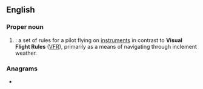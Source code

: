==English==

===Proper noun===
{{en-proper noun}}

# {{lb|en|aviation|pilot training}} {{initialism of|'''Instrument Flight Rules'''}}: a set of rules for a pilot flying on [[instrument]]s in contrast to '''Visual Flight Rules''' ([[VFR]]), primarily as a means of navigating through inclement weather.

===Anagrams===
* {{anagrams|en|a=fir|FIR|Fri|IRF|RFI|RIF|Rif|fir|rif}}